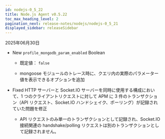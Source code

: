 ```yaml
---
id: nodejs-0_5_22
title: Node.js Agent v0.5.22
toc_max_heading_level: 2
pagination_next: release-notes/nodejs/nodejs-0_5_21
displayed_sidebar: releaseSidebar
---
```


2025年06月30日

- <Status priority='1'>New</Status> `profile_mongodb_param_enabled` <span class='type'>Boolean</span>

  - 既定値： `false`

  - mongoose モジュールのトレース時に、クエリ内の実際のパラメーター値を表示できるオプションを追加

- <Status priority='0'>Fixed</Status> HTTP サーバーと Socket.IO サーバーを同時に使用する構成において、1 つのクライアントリクエストに対して APM に 3 件のトランザクション（API リクエスト、Socket.IO ハンドシェイク、ポーリング）が記録されていた問題を修正

  - API リクエストのみ単一のトランザクションとして記録され、Socket.IO 接続関連の handshake/polling リクエストは別のトランザクションとして記録されません。


<DownloadNode2 ver="0.5.22" />
